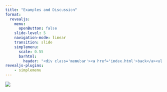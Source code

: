 ```yaml
---
title: "Examples and Discussion"
format:
  revealjs:
    menu: 
      openButton: false
    slide-level: 5
    navigation-mode: linear
    transition: slide
    simplemenu:
      scale: 0.55
      barhtml:
        header: "<div class='menubar'><a href='index.html'>back</a><ul class='menu'></ul>"
revealjs-plugins:
    - simplemenu
---
```


![](img/assignment.jpg)